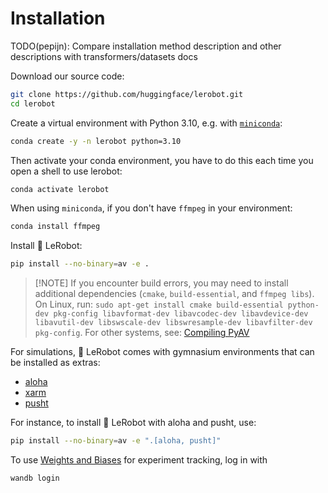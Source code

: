 # Installation

TODO(pepijn): Compare installation method description and other descriptions with transformers/datasets docs

Download our source code:
```bash
git clone https://github.com/huggingface/lerobot.git
cd lerobot
```

Create a virtual environment with Python 3.10, e.g. with [`miniconda`](https://docs.anaconda.com/free/miniconda/index.html):
```bash
conda create -y -n lerobot python=3.10
```

Then activate your conda environment, you have to do this each time you open a shell to use lerobot:
```bash
conda activate lerobot
```

When using `miniconda`, if you don't have `ffmpeg` in your environment:
```bash
conda install ffmpeg
```

Install 🤗 LeRobot:
```bash
pip install --no-binary=av -e .
```

> [!NOTE] If you encounter build errors, you may need to install additional dependencies (`cmake`, `build-essential`, and `ffmpeg libs`). On Linux, run:
> `sudo apt-get install cmake build-essential python-dev pkg-config libavformat-dev libavcodec-dev libavdevice-dev libavutil-dev libswscale-dev libswresample-dev libavfilter-dev pkg-config`. For other systems, see: [Compiling PyAV](https://pyav.org/docs/develop/overview/installation.html#bring-your-own-ffmpeg)

For simulations, 🤗 LeRobot comes with gymnasium environments that can be installed as extras:
- [aloha](https://github.com/huggingface/gym-aloha)
- [xarm](https://github.com/huggingface/gym-xarm)
- [pusht](https://github.com/huggingface/gym-pusht)

For instance, to install 🤗 LeRobot with aloha and pusht, use:
```bash
pip install --no-binary=av -e ".[aloha, pusht]"
```

To use [Weights and Biases](https://docs.wandb.ai/quickstart) for experiment tracking, log in with
```bash
wandb login
```
